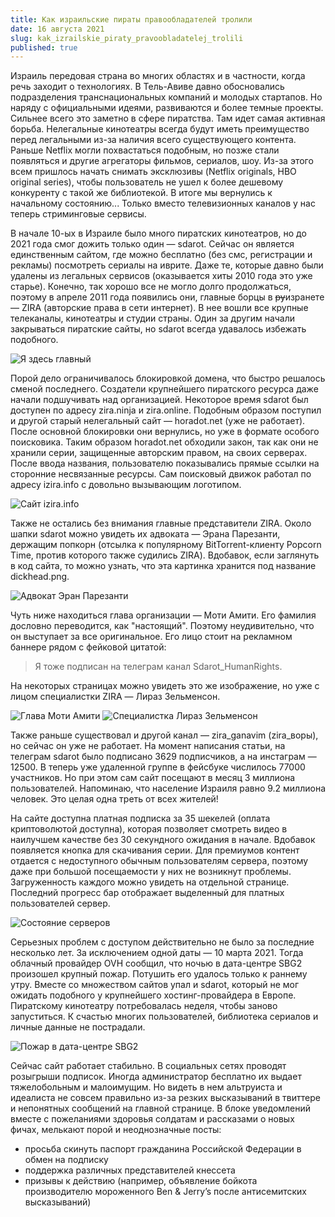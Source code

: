 ```yaml
---
title: Как израильские пираты правообладателей тролили
date: 16 августа 2021
slug: kak_izrailskie_piraty_pravoobladatelej_trolili
published: true
---
```


Израиль передовая страна во многих областях и в частности, когда речь заходит о технологиях. В Тель-Авиве давно обосновались подразделения транснациональных
компаний и молодых стартапов. Но наряду с официальными идеями, развиваются и более темные проекты. Сильнее всего это
заметно в сфере пиратства. Там идет самая активная борьба. Нелегальные кинотеатры всегда будут иметь преимущество перед легальными из-за
наличия всего существующего контента. Раньше Netflix могли похвастаться подобным, но позже стали появляться и другие агрегаторы
фильмов, сериалов, шоу. Из-за этого всем пришлось начать снимать эксклюзивы (Netflix originals, HBO original series),
чтобы пользователь не ушел к более дешевому конкуренту с такой же библиотекой. В итоге мы вернулись к начальному состоянию... Только вместо
телевизионных каналов у нас теперь стриминговые сервисы.

В начале 10-ых в Израиле было много пиратских кинотеатров, но до 2021 года смог дожить только один — sdarot. Сейчас он является единственным
сайтом, где можно бесплатно (без смс, регистрации и рекламы) посмотреть сериалы на иврите. Даже те, которые давно были удалены
из легальных сервисов (оказывается хиты 2010 года это уже старье). Конечно, так хорошо все не могло долго продолжаться, поэтому в апреле 2011 года появились они, главные борцы
в ~~ру~~изранете — ZIRA (авторские права в сети интернет). В нее вошли все крупные телеканалы, кинотеатры и студии страны. Один за другим
начали закрываться пиратские сайты, но sdarot всегда удавалось избежать подобного.

![Я здесь главный](./zira.jpg)

Порой дело ограничивалось блокировкой домена, что быстро решалось сменой последнего. Создатели крупнейшего пиратского
ресурса даже начали подшучивать над организацией. Некоторое время sdarot был доступен по адресу
zira.ninja и zira.online. Подобным образом поступил и другой старый нелегальный сайт — horadot.net (уже не работает). После основной блокировки
они вернулись, но уже в формате особого поисковика. Таким образом horadot.net обходили закон, так как они не хранили серии, защищенные
авторским правом, на своих серверах. После ввода названия, пользователю показывались прямые ссылки на сторонние несвязанные ресурсы.
Сам поисковый движок работал по адресу izira.info с довольно вызывающим логотипом.

![Сайт izira.info](./izira_cutted.jpg)

Также не остались без внимания главные представители ZIRA. Около шапки sdarot можно увидеть их адвоката — Эрана Парезанти, держащим попкорн (отсылка
к популярному BitTorrent-клиенту Popcorn Time, против которого также судились ZIRA). Вдобавок, если заглянуть в код сайта, то можно узнать,
что эта картинка хранится под название dickhead.png.

![Адвокат Эран Парезанти](./eranParezanti.png)

Чуть ниже находиться глава организации — Моти Амити. Его фамилия дословно переводится, как "настоящий". Поэтому неудивительно, что
он выступает за все оригинальное. Его лицо стоит на рекламном баннере рядом с фейковой цитатой:

> Я тоже подписан на телеграм канал Sdarot_HumanRights.

На некоторых страницах можно увидеть это же изображение, но уже с лицом специалистки ZIRA — Лираз Зельменсон.

![Глава Моти Амити](./motiAmiti.png)
![Специалистка Лираз Зельменсон](./lirazZelmenson.png)

Также раньше существовал и другой канал — zira\_ganavim (zira\_воры), но сейчас он уже не работает. На момент
написания статьи, на телеграм sdarot было подписано 3629 подписчиков, а на инстаграм — 12500. В теперь уже удаленной группе в фейсбуке числилось
77000 участников. Но при этом сам сайт посещают в месяц 3 миллиона пользователей. Напоминаю, что население Израиля равно 9.2
миллиона человек. Это целая одна треть от всех жителей!

На сайте доступна платная подписка за 35 шекелей (оплата криптоволютой доступна), которая позволяет смотреть видео в наилучшем качестве без 30 секундного
ожидания в начале. Вдобавок появляется кнопка для скачивания серии. Для премиумов контент отдается с недоступного обычным пользователям сервера, поэтому
даже при большой посещаемости у них не возникнут проблемы. Загруженность каждого можно увидеть на отдельной странице. Последний прогресс бар
отображает выделенный для платных пользователей сервер.

![Состояние серверов](./servers.png)

Серьезных проблем с доступом действительно не было за последние несколько лет. За исключением одной даты — 10 марта 2021.
Тогда облачный провайдер OVH сообщил, что ночью в дата-центре SBG2 произошел крупный пожар. Потушить его удалось только к раннему утру.
Вместе со множеством сайтов упал и sdarot, который не мог ожидать подобного у крупнейшего хостинг-провайдера в Европе. Пиратскому кинотеатру
потребовалась неделя, чтобы заново запуститься. К счастью многих пользователей, библиотека сериалов и личные данные не пострадали.

![Пожар в дата-центре SBG2](./OVH.jpg)

Сейчас сайт работает стабильно. В социальных сетях проводят розыгрыши подписок. Иногда администратор бесплатно их выдает
тяжелобольным и малоимущим. Но видеть в нем альтруиста и идеалиста не совсем правильно из-за резких высказываний в твиттере и непонятных
сообщений на главной странице. В блоке уведомлений вместе с пожеланиями здоровья солдатам и рассказами о новых фичах, мелькают порой и
неоднозначные посты:

- просьба скинуть паспорт гражданина Российской Федерации в обмен на подписку
- поддержка различных представителей кнессета
- призывы к действию (например, объявление бойкота производителю мороженного Ben & Jerry’s после антисемитских высказываний)